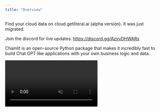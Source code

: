 ```yaml
---
title: "Overview"
---
```


<Note>
  Find your cloud data on cloud.getliteral.ai (alpha version). It was just migrated.

  Join the discord for live updates: https://discord.gg/AzyvDHWARx
</Note>


Chainlit is an open-source Python package that makes it incredibly fast to build Chat GPT like applications with your own business logic and data.

<Frame caption="Build Chat GPT like apps with Chainlit">
  <video
    controls
    autoPlay
    loop
    muted
    src="https://github.com/Chainlit/chainlit/assets/13104895/cbcb8078-ab4d-4e4c-8e4e-7aaa51ca1fd0"
  />
</Frame>

## Key features

1. [Build fast:](/examples/openai-sql) Integrate seamlessly with an existing code base or start from scratch in minutes

2. [Data persistence:](/data-persistence/overview) Collect, monitor and analyze data from your users

3. [Visualize multi-steps reasoning:](/concepts/step) Understand the intermediary steps that produced an output at a glance

4. [Iterate on prompts:](/advanced-features/prompt-playground) Deep dive into prompts in the Prompt Playground to understand where things went wrong and iterate

## Integrations

Chainlit is compatible with all Python programs and libraries. That being said, it comes with a set of integrations with popular libraries and frameworks.

<CardGroup cols={2}>
  <Card
  title="LangChain"
  icon="circle"
  color="#ea5a0c"
  href="/integrations/langchain">
    Learn how to use any LangChain agent with Chainlit.
  </Card>

<Card
  title="Autogen"
  icon="circle"
  color="#F80061"
  href="https://github.com/Chainlit/cookbook/tree/main/pyautogen"
>
  Learn how to integrate your Autogen agents with Chainlit.
</Card>

<Card
  title="OpenAI Assistant"
  icon="circle"
  color="#dc2626"
  href="https://github.com/Chainlit/cookbook/tree/main/openai-assistant"
>
  Learn how to integrate your OpenAI Assistants with Chainlit.
</Card>

<Card
  title="Llama Index"
  icon="circle"
  color="#0285c7"
  href="/integrations/llama-index"
>
  Learn how to integrate your Llama Index code with Chainlit.
</Card>

<Card
  title="Haystack"
  icon="circle"
  color="#16a34a"
  href="/integrations/haystack"
>
  Learn how to integrate your Haystack code with Chainlit.
</Card>

</CardGroup>

## Custom frontend

Chainlit comes with a ChatGPT like frontend that you can use out of the box. However, you can also build your own frontend and use Chainlit as a backend.

<Card
  title="Custom React frontend"
  color="#61DBFB"
  icon="react"
  href="https://github.com/Chainlit/cookbook/tree/main/custom-frontend"
>
  Learn how to integrate your custom React frontend with the Chainlit backend.
</Card>
